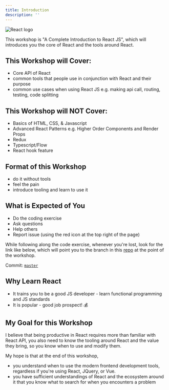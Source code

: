 ```yaml
---
title: Introduction
description: ''
---
```


![React logo](https://res.cloudinary.com/djzsjzasg/image/upload/c_scale,w_500/v1674360101/malcolm-kee/react-logo_aq1btf.png)

This workshop is "A Complete Introduction to React JS", which will introduces you the core of React and the tools around React.

## This Workshop will Cover:

- Core API of React
- common tools that people use in conjunction with React and their purpose
- common use cases when using React JS e.g. making api call, routing, testing, code splitting

## This Workshop will NOT Cover:

- Basics of HTML, CSS, & Javascript
- Advanced React Patterns e.g. Higher Order Components and Render Props
- Redux
- Typescript/Flow
- React hook feature

## Format of this Workshop

- do it without tools
- feel the pain
- introduce tooling and learn to use it

## What is Expected of You

- Do the coding exercise
- Ask questions
- Help others
- Report issue (using the red icon at the top right of the page)

<aside>

While following along the code exercise, whenever you're lost, look for the link like below, which will point you to the branch in this [repo][code-along-repo] at the point of the workshop.

Commit: [`master`](https://github.com/malcolm-kee/react-movie-app/tree/master)

</aside>

## Why Learn React

- It trains you to be a good JS developer - learn functional programming and JS standards
- It is popular - good job prospect! :moneybag:

## My Goal for this Workshop

I believe that being productive in React requires more than familiar with React API, you also need to know the tooling around React and the value they bring, so you know when to use and modify them.

My hope is that at the end of this workshop,

- you understand when to use the modern frontend development tools, regardless if you're using React, JQuery, or Vue.
- you have sufficient understandings of React and the ecosystem around it that you know what to search for when you encounters a problem

[code-along-repo]: https://github.com/malcolm-kee/react-movie-app
